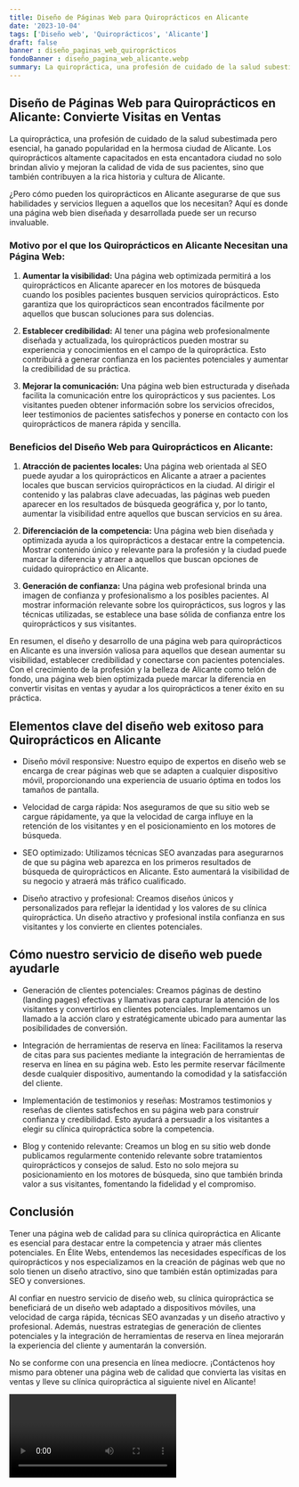 ```yaml
---
title: Diseño de Páginas Web para Quiroprácticos en Alicante
date: '2023-10-04'
tags: ['Diseño web', 'Quiroprácticos', 'Alicante']
draft: false
banner : diseño_paginas_web_quiroprácticos
fondoBanner : diseño_pagina_web_alicante.webp
summary: La quiropráctica, una profesión de cuidado de la salud subestimada pero esencial, ha ganado popularidad en la hermosa ciudad de Alicante. Los quiroprácticos altamente capacitados en esta encantadora ciudad no solo brindan alivio y mejoran la calidad de vida de sus pacientes, sino que también contribuyen a la rica historia y cultura de Alicante.
---
```


## Diseño de Páginas Web para Quiroprácticos en Alicante: Convierte Visitas en Ventas

La quiropráctica, una profesión de cuidado de la salud subestimada pero esencial, ha ganado popularidad en la hermosa ciudad de Alicante. Los quiroprácticos altamente capacitados en esta encantadora ciudad no solo brindan alivio y mejoran la calidad de vida de sus pacientes, sino que también contribuyen a la rica historia y cultura de Alicante.

¿Pero cómo pueden los quiroprácticos en Alicante asegurarse de que sus habilidades y servicios lleguen a aquellos que los necesitan? Aquí es donde una página web bien diseñada y desarrollada puede ser un recurso invaluable.

### Motivo por el que los Quiroprácticos en Alicante Necesitan una Página Web:

1. **Aumentar la visibilidad:** Una página web optimizada permitirá a los quiroprácticos en Alicante aparecer en los motores de búsqueda cuando los posibles pacientes busquen servicios quiroprácticos. Esto garantiza que los quiroprácticos sean encontrados fácilmente por aquellos que buscan soluciones para sus dolencias.

2. **Establecer credibilidad:** Al tener una página web profesionalmente diseñada y actualizada, los quiroprácticos pueden mostrar su experiencia y conocimientos en el campo de la quiropráctica. Esto contribuirá a generar confianza en los pacientes potenciales y aumentar la credibilidad de su práctica.

3. **Mejorar la comunicación:** Una página web bien estructurada y diseñada facilita la comunicación entre los quiroprácticos y sus pacientes. Los visitantes pueden obtener información sobre los servicios ofrecidos, leer testimonios de pacientes satisfechos y ponerse en contacto con los quiroprácticos de manera rápida y sencilla.

### Beneficios del Diseño Web para Quiroprácticos en Alicante:

1. **Atracción de pacientes locales:** Una página web orientada al SEO puede ayudar a los quiroprácticos en Alicante a atraer a pacientes locales que buscan servicios quiroprácticos en la ciudad. Al dirigir el contenido y las palabras clave adecuadas, las páginas web pueden aparecer en los resultados de búsqueda geográfica y, por lo tanto, aumentar la visibilidad entre aquellos que buscan servicios en su área.

2. **Diferenciación de la competencia:** Una página web bien diseñada y optimizada ayuda a los quiroprácticos a destacar entre la competencia. Mostrar contenido único y relevante para la profesión y la ciudad puede marcar la diferencia y atraer a aquellos que buscan opciones de cuidado quiropráctico en Alicante.

3. **Generación de confianza:** Una página web profesional brinda una imagen de confianza y profesionalismo a los posibles pacientes. Al mostrar información relevante sobre los quiroprácticos, sus logros y las técnicas utilizadas, se establece una base sólida de confianza entre los quiroprácticos y sus visitantes.

En resumen, el diseño y desarrollo de una página web para quiroprácticos en Alicante es una inversión valiosa para aquellos que desean aumentar su visibilidad, establecer credibilidad y conectarse con pacientes potenciales. Con el crecimiento de la profesión y la belleza de Alicante como telón de fondo, una página web bien optimizada puede marcar la diferencia en convertir visitas en ventas y ayudar a los quiroprácticos a tener éxito en su práctica.

<GifSeo />

<Cta />

## Elementos clave del diseño web exitoso para Quiroprácticos en Alicante

- Diseño móvil responsive: Nuestro equipo de expertos en diseño web se encarga de crear páginas web que se adapten a cualquier dispositivo móvil, proporcionando una experiencia de usuario óptima en todos los tamaños de pantalla.

- Velocidad de carga rápida: Nos aseguramos de que su sitio web se cargue rápidamente, ya que la velocidad de carga influye en la retención de los visitantes y en el posicionamiento en los motores de búsqueda.

- SEO optimizado: Utilizamos técnicas SEO avanzadas para asegurarnos de que su página web aparezca en los primeros resultados de búsqueda de quiroprácticos en Alicante. Esto aumentará la visibilidad de su negocio y atraerá más tráfico cualificado.

- Diseño atractivo y profesional: Creamos diseños únicos y personalizados para reflejar la identidad y los valores de su clínica quiropráctica. Un diseño atractivo y profesional instila confianza en sus visitantes y los convierte en clientes potenciales.

## Cómo nuestro servicio de diseño web puede ayudarle

- Generación de clientes potenciales: Creamos páginas de destino (landing pages) efectivas y llamativas para capturar la atención de los visitantes y convertirlos en clientes potenciales. Implementamos un llamado a la acción claro y estratégicamente ubicado para aumentar las posibilidades de conversión.

- Integración de herramientas de reserva en línea: Facilitamos la reserva de citas para sus pacientes mediante la integración de herramientas de reserva en línea en su página web. Esto les permite reservar fácilmente desde cualquier dispositivo, aumentando la comodidad y la satisfacción del cliente.

- Implementación de testimonios y reseñas: Mostramos testimonios y reseñas de clientes satisfechos en su página web para construir confianza y credibilidad. Esto ayudará a persuadir a los visitantes a elegir su clínica quiropráctica sobre la competencia.

- Blog y contenido relevante: Creamos un blog en su sitio web donde publicamos regularmente contenido relevante sobre tratamientos quiroprácticos y consejos de salud. Esto no solo mejora su posicionamiento en los motores de búsqueda, sino que también brinda valor a sus visitantes, fomentando la fidelidad y el compromiso.

## Conclusión

Tener una página web de calidad para su clínica quiropráctica en Alicante es esencial para destacar entre la competencia y atraer más clientes potenciales. En Élite Webs, entendemos las necesidades específicas de los quiroprácticos y nos especializamos en la creación de páginas web que no solo tienen un diseño atractivo, sino que también están optimizadas para SEO y conversiones.

Al confiar en nuestro servicio de diseño web, su clínica quiropráctica se beneficiará de un diseño web adaptado a dispositivos móviles, una velocidad de carga rápida, técnicas SEO avanzadas y un diseño atractivo y profesional. Además, nuestras estrategias de generación de clientes potenciales y la integración de herramientas de reserva en línea mejorarán la experiencia del cliente y aumentarán la conversión.

No se conforme con una presencia en línea mediocre. ¡Contáctenos hoy mismo para obtener una página web de calidad que convierta las visitas en ventas y lleve su clínica quiropráctica al siguiente nivel en Alicante!

<Video />

<CtaBot job='Quiroprácticos' city='Alicante'/>

<Gmaps query='Alicante+españa+maps' />